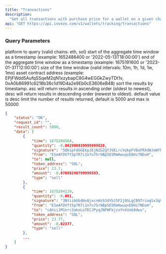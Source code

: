```yaml
---
title: "Transactions"
description:
  "Get all transactions with purchase price for a wallet on a given chain." 
api: "GET https://api.invezo.com/v1/wallets/tracking/transactions"
---
```


### Query Parameters

<ParamField query="chain" type="string" required>
  platform to query (valid chains: eth, sol)
</ParamField>

<ParamField query="min" type="int or string" required>
  start of the aggregate time window as a timestamp (example: 1652486400 or '2022-05-13T18:00:00')
</ParamField>

<ParamField query="max" type="int or string" optional>
  end of the aggregate time window as a timestamp (example: 1675191600 or '2023-01-31T12:00:00')
</ParamField>

<ParamField query="interval" type="string" optional>
  size of the time window (valid intervals: 10m, 1h, 1d, 1w, 1mo)
</ParamField>

<ParamField query="token" type="string" optional>
  asset contract address (example: EPjFWdd5AufqSSqeM2qN1xzybapC8G4wEGGkZwyTDt1v, 0xA0b86991c6218b36c1d19D4a2e9Eb0cE3606eB48)
</ParamField>

<ParamField query="sort" type="string" optional>
  sort the results by timestamp. asc will return results in ascending order
  (oldest to newest), desc will return results in descending order (newest to
  oldest). default value is desc
</ParamField>

<ParamField query="limit" type="int" optional>
  limit the number of results returned, default is 5000 and max is 50000
</ParamField>

<ResponseExample>

```json Response
{
    "status": "OK",
    "request_id": "",
    "result_count": 5000,
    "data": [
        {
            "time": 1675204564,
            "quantity": -0.002990839999999828,
            "signature": "5QKipFdGGEkpJEjNZGZgYJVELrcVqkpFVBaFRXdWJeWYPbvXN3QAcwTxBdEgaG9ksaryH1LM3CYwbq7r5gMydhmM",
            "from": "ESeAFDVft5p7R7i1n7u75r9Bp5ESRmHwuqxE6Hz7NDuH",
            "to": null,
            "token_address": "SOL",
            "price": 23.7,
            "amount": -0.07088290799999593,
            "type": "sell"
        },
        {
            "time": 1675204119,
            "quantity": -0.001,
            "signature": "3NYiibUbdHxQjxcnHz9JdYhJ5F2j9SLgCB9TrioqSx3qV2bJPwd8ohRDo3RTZxmMo9fPa9FNnX3sEWoDXC9hybrX",
            "from": "ESeAFDVft5p7R7i1n7u75r9Bp5ESRmHwuqxE6Hz7NDuH",
            "to": "cAhiiJM1nrc3akoLoTECJPyqJNFWFkjzxYnVUok8dwu",
            "token_address": "SOL",
            "price": 23.77,
            "amount": -0.02377,
            "type": "sell"
        },
        ...
    ]
}
```

</ResponseExample>
